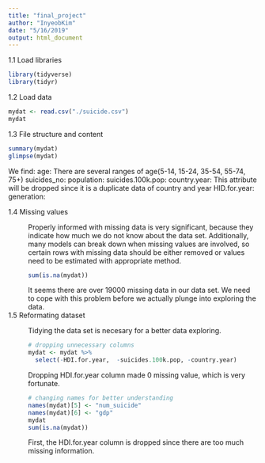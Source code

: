 ```yaml
---
title: "final_project"
author: "InyeobKim"
date: "5/16/2019"
output: html_document
---
```


1.1 Load libraries
```r
library(tidyverse)
library(tidyr)
```

1.2 Load data
```r
mydat <- read.csv("./suicide.csv")
mydat
```

1.3 File structure and content
```r
summary(mydat)
glimpse(mydat)
```
We find:
age: There are several ranges of age(5-14, 15-24, 35-54, 55-74, 75+)
suicides_no: 
population:
suicides.100k.pop:
country.year: This attribute will be dropped since it is a duplicate data of country and year
HID.for.year: 
generation: 

1.4 Missing values
: Properly informed with missing data is very significant, because they indicate how much we do not know about the data set. Additionally, many models can break down when missing values are involved, so certain rows with missing data should be either removed or values need to be estimated with appropriate method.
```r
sum(is.na(mydat))
```
It seems there are over 19000 missing data in our data set. We need to cope with this problem before we actually plunge into exploring the data.

1.5 Reformating dataset
: Tidying the data set is necesary for a better data exploring.
```r
# dropping unnecessary columns
mydat <- mydat %>% 
  select(-HDI.for.year,  -suicides.100k.pop, -country.year)
```
Dropping HDI.for.year column made 0 missing value, which is very fortunate.
```r
# changing names for better understanding
names(mydat)[5] <- "num_suicide"
names(mydat)[6] <- "gdp"
mydat
sum(is.na(mydat))
```
First, the HDI.for.year column is dropped since there are too much missing information. 
